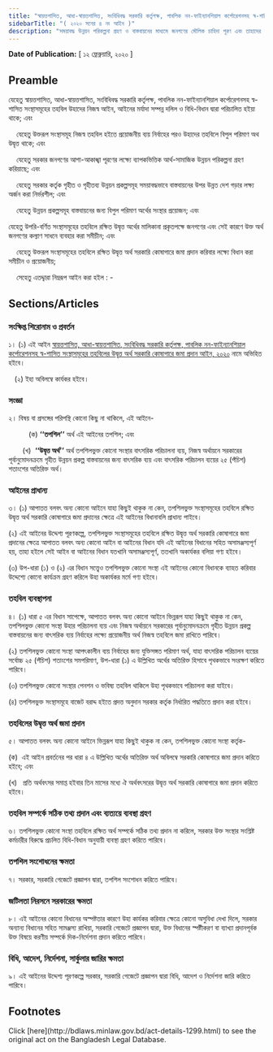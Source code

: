 ```yaml
---
title: "স্বায়ত্তশাসিত, আধা-স্বায়ত্তশাসিত, সংবিধিবদ্ধ সরকারি কর্তৃপক্ষ, পাবলিক নন-ফাইন্যানশিয়াল কর্পোরেশনসহ স্ব-শাসিত সংস্থাসমূহের তহবিলের উদ্বৃত্ত অর্থ সরকারি কোষাগারে জমা প্রদান আইন, ২০২০"
sidebarTitle: "( ২০২০ সনের ৪ নং আইন )"
description: "সময়াবদ্ধ উন্নয়ন পরিকল্পনা গ্রহণ ও বাস্তবায়নের মাধ্যমে জনগণের মৌলিক চাহিদা পূরণ এবং তাহাদের আর্থ-সামাজিক অবস্থার উন্নয়নের মাধ্যমে একটি উন্নত দেশ গড়ার পরিকল্পনা বাস্তবায়নের লক্ষ্যে স্বায়ত্তশাসিত, আধা-স্বায়ত্তশাসিত, সংবিধিবদ্ধ সরকারি কর্তৃপক্ষ, পাবলিক নন-ফাইন্যানশিয়াল কর্পোরেশনসহ স্ব-শাসিত সংস্থাসমূহের তহবিলে জমাকৃত উদ্বৃত্ত অর্থের সুষ্ঠু ব্যবহারের নিমিত্ত বিধান প্রণয়নকল্পে প্রণীত আইন"
---
```


**Date of Publication:** [ ১২ ফ্রেব্রুয়ারি, ২০২০ ]

## Preamble

যেহেতু স্বায়ত্তশাসিত, আধা-স্বায়ত্তশাসিত, সংবিধিবদ্ধ সরকারি কর্তৃপক্ষ, পাবলিক নন-ফাইন্যানশিয়াল কর্পোরেশনসহ স্ব-শাসিত সংস্থাসমূহের তহবিল উহাদের নিজস্ব আইন, আইনের মর্যাদা সম্পন্ন দলিল ও বিধি-বিধান দ্বারা পরিচালিত হইয়া থাকে; এবং  

    যেহেতু উক্তরূপ সংস্থাসমূহ নিজস্ব তহবিল হইতে প্রয়োজনীয় ব্যয় নির্বাহের পরও উহাদের তহবিলে বিপুল পরিমাণ অথ উদ্বৃত্ত থাকে; এবং

    যেহেতু সরকার জনগণের আশা-আকাঙ্খা পূরণের লক্ষ্যে ব্যাপকভিত্তিক আর্থ-সামাজিক উন্নয়ন পরিকল্পনা গ্রহণ করিয়াছে; এবং

    যেহেতু সরকার কর্তৃক গৃহীত ও গৃহীতব্য উন্নয়ন প্রকল্পসমূহ সময়াবদ্ধভাবে বাস্তবায়নের উপর উন্নত দেশ গড়ার লক্ষ্য অর্জন করা নির্ভরশীল; এবং

    যেহেতু উন্নয়ন প্রকল্পসমূহ বাস্তবায়নের জন্য বিপুল পরিমাণ অর্থের সংস্থার প্রয়োজন; এবং

যেহেতু উপরি-বর্ণিত সংস্থাসমূহের তহবিলে রক্ষিত উদ্বৃত্ত অর্থের মালিকানা প্রকৃতপক্ষে জনগণের এবং সেই কারণে উক্ত অর্থ জনগণের কল্যাণ সাধনে ব্যবহার করা সমীচীন; এবং

    যেহেতু উক্তরূপ সংস্থাসমূহের তহবিলে রক্ষিত উদ্বৃত্ত অর্থ সরকারি কোষাগারে জমা প্রদান করিবার লক্ষ্যে বিধান করা সমীচীন ও প্রয়োজনীয়;

    সেহেতু এতদ্দ্বারা নিম্নরূপ আইন করা হইল : -

## Sections/Articles

### সংক্ষিপ্ত শিরোনাম ও প্রবর্তন

১। (১) এই আইন [স্বায়ত্তশাসিত, আধা-স্বায়ত্তশাসিত, সংবিধিবদ্ধ সরকারি কর্তৃপক্ষ, পাবলিক নন-ফাইন্যানশিয়াল কর্পোরেশনসহ স্ব-শাসিত সংস্থাসমূহের তহবিলের উদ্বৃত্ত অর্থ সরকারি কোষাগারে জমা প্রদান আইন, ২০২০](/laws/act-1299 "স্বায়ত্তশাসিত, আধা-স্বায়ত্তশাসিত, সংবিধিবদ্ধ সরকারি কর্তৃপক্ষ, পাবলিক নন-ফাইন্যানশিয়াল কর্পোরেশনসহ স্ব-শাসিত সংস্থাসমূহের তহবিলের উদ্বৃত্ত অর্থ সরকারি কোষাগারে জমা প্রদান আইন, ২০২০") নামে অভিহিত হইবে।

   (২) ইহা অবিলম্বে কার্যকর হইবে।

### সংজ্ঞা

২। বিষয় বা প্রসঙ্গের পরিপন্থি কোনো কিছু না থাকিলে, এই আইনে-

          (ক) **‘‘তপশিল’’** অর্থ এই আইনের তপশিল; এবং

       (খ)  **‘‘উদ্বৃত্ত অর্থ’’** অর্থ তপশিলভুক্ত কোনো সংস্থার বাৎসরিক পরিচালনা ব্যয়, নিজস্ব অর্থায়নে সরকারের পূর্বানুমোদনক্রমে গৃহীত উন্নয়ন প্রকল্প বাস্তবায়নের জন্য বাৎসরিক ব্যয় এবং বাৎসরিক পরিচালন ব্যয়ের ২৫ (পঁচিশ) শতাংশের অতিরিক্ত অর্থ।

### আইনের প্রাধান্য

৩। (১) আপাতত বলবৎ অন্য কোনো আইনে যাহা কিছুই থাকুক না কেন, তপশিলভুক্ত সংস্থাসমূহের তহবিলে রক্ষিত উদ্বৃত্ত অর্থ সরকারি কোষাগারে জমা প্রদানের ক্ষেত্রে এই আইনের বিধানাবলি প্রাধান্য পাইবে।

(২) এই আইনের উদ্দেশ্য পূরণকল্পে, তপশিলভুক্ত সংস্থাসমূহের তহবিলে রক্ষিত উদ্বৃত্ত অর্থ সরকারি কোষাগারে জমা প্রদানের ক্ষেত্রে আপাতত বলবৎ অন্য কোনো আইন বা আইনের বিধান যদি এই আইনের বিধানের সহিত অসামঞ্জস্যপূর্ণ হয়, তাহা হইলে সেই আইন বা আইনের বিধান যতখানি অসামঞ্জস্যপূর্ণ, ততখানি অকার্যকর বলিয়া গণ্য হইবে।

(৩) উপ-ধারা (১) ও (২) এর বিধান সত্ত্বেও তপশিলভুক্ত কোনো সংস্থা এই আইনের কোনো বিধানকে ব্যাহত করিবার উদ্দেশ্যে কোনো কার্যক্রম গ্রহণ করিলে উহা অকার্যকর মর্মে গণ্য হইবে।

### তহবিল ব্যবস্থাপনা

৪। (১) ধারা ৫ এর বিধান সাপেক্ষে, আপাতত বলবৎ অন্য কোনো আইনে ভিন্নরূপ যাহা কিছুই থাকুক না কেন, তপশিলভুক্ত কোনো সংস্থা উহার পরিচালনা ব্যয় এবং নিজস্ব অর্থায়নে সরকারের পূর্বানুমোদনক্রমে গৃহীত উন্নয়ন প্রকল্প বাস্তবায়নের জন্য বাৎসরিক ব্যয় নির্বাহের লক্ষ্যে প্রয়োজনীয় অর্থ নিজস্ব তহবিলে জমা রাখিতে পারিবে।

(২) তপশিলভুক্ত কোনো সংস্থা আপৎকালীন ব্যয় নির্বাহের জন্য যুক্তিসঙ্গত পরিমাণ অর্থ, যাহা বাৎসরিক পরিচালন ব্যয়ের সর্বোচ্চ ২৫ (পঁচিশ) শতাংশের সমপরিমাণ, উপ-ধারা (১) এ উল্লিখিত অর্থের অতিরিক্ত হিসাবে পৃথকভাবে সংরক্ষণ করিতে পারিবে।

(৩) তপশিলভুক্ত কোনো সংস্থার পেনশন ও ভবিষ্য তহবিল থাকিলে উহা পৃথকভাবে পরিচালনা করা যাইবে।

(৪) তপশিলভুক্ত সংস্থাসমূহে বাজেট বরাদ্দ হইতে প্রদত্ত অনুদান সরকার কর্তৃক নির্ধারিত পদ্ধতিতে প্রদান করা হইবে।

### তহবিলের উদ্বৃত্ত অর্থ জমা প্রদান

৫। আপাতত বলবৎ অন্য কোনো আইনে ভিন্নরূপ যাহা কিছুই থাকুক না কেন, তপশিলভুক্ত কোনো সংস্থা কর্তৃক-

(ক)  এই আইন প্রবর্তনের পর ধারা ৪ এ উল্লিখিত অর্থের অতিরিক্ত অর্থ অবিলম্বে সরকারি কোষাগারে জমা প্রদান করিতে হইবে; এবং

(খ)   প্রতি অর্থবৎসর সমাপ্ত হইবার তিন মাসের মধ্যে ঐ অর্থবৎসরের উদ্বৃত্ত অর্থ সরকারি কোষাগারে জমা প্রদান করিতে হইবে।

### তহবিল সম্পর্কে সঠিক তথ্য প্রদান এবং ব্যত্যয়ে ব্যবস্থা গ্রহণ

৬। তপশিলভুক্ত কোনো সংস্থা তহবিলে রক্ষিত অর্থ সম্পর্কে সঠিক তথ্য প্রদান না করিলে, সরকার উক্ত সংস্থার সংশ্লিষ্ট কর্মচারীর বিরুদ্ধে প্রচলিত বিধি-বিধান অনুযায়ী ব্যবস্থা গ্রহণ করিতে পারিবে।

### তপশিল সংশোধনের ক্ষমতা

৭। সরকার, সরকারি গেজেটে প্রজ্ঞাপন দ্বারা, তপশিল সংশোধন করিতে পারিবে।

### জটিলতা নিরসনে সরকারের ক্ষমতা

৮। এই আইনের কোনো বিধানের অস্পষ্টতার কারণে উহা কার্যকর করিবার ক্ষেত্রে কোনো অসুবিধা দেখা দিলে, সরকার অন্যান্য বিধানের সহিত সামঞ্জস্য রাখিয়া, সরকারি গেজেটে প্রজ্ঞাপন দ্বারা, উক্ত বিধানের স্পষ্টীকরণ বা ব্যাখ্যা প্রদানপূর্বক উক্ত বিষয়ে করণীয় সম্পর্কে দিক-নির্দেশনা প্রদান করিতে পারিবে।

### বিধি, আদেশ, নির্দেশনা, সার্কুলার জারির ক্ষমতা

৯। এই আইনের উদ্দেশ্য পূরণকল্পে সরকার, সরকারি গেজেটে প্রজ্ঞাপন দ্বারা বিধি, আদেশ ও নির্দেশনা জারি করিতে পারিবে।

## Footnotes

<Note>
  Click [here](http://bdlaws.minlaw.gov.bd/act-details-1299.html) to see the original act on the Bangladesh Legal Database.
</Note>
